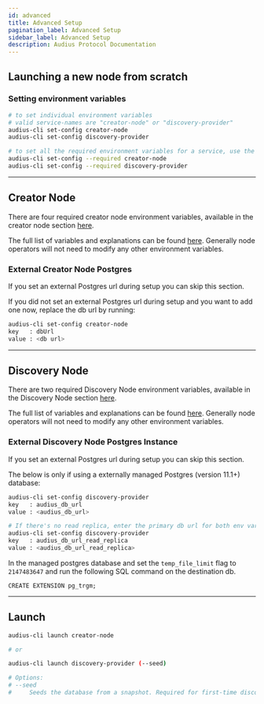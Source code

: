 ```yaml
---
id: advanced
title: Advanced Setup
pagination_label: Advanced Setup
sidebar_label: Advanced Setup
description: Audius Protocol Documentation
---
```


## Launching a new node from scratch

### Setting environment variables

```bash
# to set individual environment variables
# valid service-names are "creator-node" or "discovery-provider"
audius-cli set-config creator-node
audius-cli set-config discovery-provider

# to set all the required environment variables for a service, use the --required flag
audius-cli set-config --required creator-node
audius-cli set-config --required discovery-provider
```

---

## Creator Node

There are four required creator node environment variables, available in the creator node section
[here](/node-operator/setup/installation#creator-node).

The full list of variables and explanations can be found
[here](https://github.com/AudiusProject/audius-protocol/blob/main/creator-node/src/config.js).
Generally node operators will not need to modify any other environment variables.

### External Creator Node Postgres

If you set an external Postgres url during setup you can skip this section.

If you did not set an external Postgres url during setup and you want to add one now, replace the db
url by running:

```bash
audius-cli set-config creator-node
key   : dbUrl
value : <db url>
```

---

## Discovery Node

There are two required Discovery Node environment variables, available in the Discovery Node section
[here](/node-operator/setup/installation#discovery-node).

The full list of variables and explanations can be found
[here](https://github.com/AudiusProject/audius-protocol/blob/main/packages/discovery-provider/default_config.ini).
Generally node operators will not need to modify any other environment variables.

### External Discovery Node Postgres Instance

If you set an external Postgres url during setup you can skip this section.

The below is only if using a externally managed Postgres (version 11.1+) database:

```bash
audius-cli set-config discovery-provider
key   : audius_db_url
value : <audius_db_url>

# If there's no read replica, enter the primary db url for both env vars.
audius-cli set-config discovery-provider
key   : audius_db_url_read_replica
value : <audius_db_url_read_replica>
```

In the managed postgres database and set the `temp_file_limit` flag to `2147483647` and run the
following SQL command on the destination db.

```
CREATE EXTENSION pg_trgm;
```

---

## Launch

```bash
audius-cli launch creator-node

# or

audius-cli launch discovery-provider (--seed)

# Options:
# --seed
#     Seeds the database from a snapshot. Required for first-time discovery setup.
```
